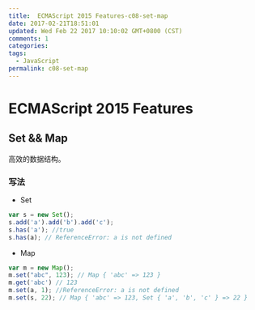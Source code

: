 ```yaml
---
title:  ECMAScript 2015 Features-c08-set-map
date: 2017-02-21T18:51:01
updated: Wed Feb 22 2017 10:10:02 GMT+0800 (CST)
comments: 1
categories:
tags:
  - JavaScript
permalink: c08-set-map
---
```


# ECMAScript 2015 Features

## Set && Map

高效的数据结构。

### 写法

- Set

```js
var s = new Set();
s.add('a').add('b').add('c');
s.has('a'); //true
s.has(a); // ReferenceError: a is not defined
```

- Map

```js
var m = new Map();
m.set("abc", 123); // Map { 'abc' => 123 }
m.get('abc') // 123
m.set(a, 1); //ReferenceError: a is not defined
m.set(s, 22); // Map { 'abc' => 123, Set { 'a', 'b', 'c' } => 22 }
```
